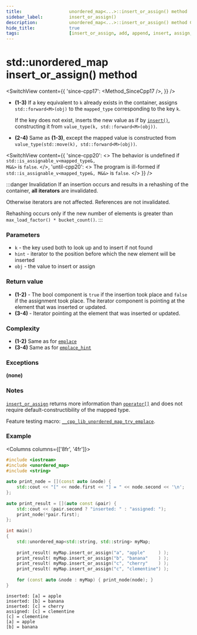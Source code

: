 ```yaml
---
title:					unordered_map<...>::insert_or_assign() method
sidebar_label:			insert_or_assign()
description:			unordered_map<...>::insert_or_assign() method C++ documentation
hide_title:				true
tags:					[insert_or_assign, add, append, insert, assign, unordered_map]
---
```



<!----------------- Codes ---------------------->

<!-- insert_or_assign() -->

# std::unordered_map insert_or_assign() method

<SwitchView content={{
    'since-cpp17': <Method_SinceCpp17 />,
    }} />

 - **(1-3)** 
    If a key equivalent to `k` already exists in the container, assigns `std::forward<M>(obj)` to the `mapped_type` corresponding to the key `k`.

    If the key does not exist, inserts the new value as if by [`insert()`](/docs/maps/unordered-map/insert), constructing it from `value_type(k, std::forward<M>(obj))`.

 - **(2-4)** 
    Same as **(1-3)**, except the mapped value is constructed from `value_type(std::move(k), std::forward<M>(obj))`.


<SwitchView content={{
    'since-cpp20': <>
        The behavior is undefined if <code>std::is_assignable_v&lt;mapped_type&, M&&&gt;</code> is <code>false</code>.
    </>,
    'until-cpp20': <>
        The program is ill-formed if <code>std::is_assignable_v&lt;mapped_type&, M&&&gt;</code> is <code>false</code>.
    </>
    }} />


:::danger Invalidation
If an insertion occurs and results in a rehashing of the container, **all iterators** are invalidated.

Otherwise iterators are not affected. References are not invalidated.

Rehashing occurs only if the new number of elements is greater than `max_load_factor() * bucket_count()`.
:::

### Parameters

 - `k` - the key used both to look up and to insert if not found
 - `hint` - iterator to the position before which the new element will be inserted
 - `obj` - the value to insert or assign

### Return value

 - **(1-2)** - The bool component is `true` if the insertion took place and `false` if the assignment took place.
    The iterator component is pointing at the element that was inserted or updated.
 - **(3-4)** - Iterator pointing at the element that was inserted or updated.

### Complexity

 - **(1-2)** Same as for [`emplace`](/docs/unordered_map/emplace)
 - **(3-4)** Same as for [`emplace_hint`](/docs/unordered_map/emplace_hint)

### Exceptions

**(none)**

### Notes

[`insert_or_assign`](#) returns more information than [`operator[]`](/docs/std/containers/maps/unordered-map/operator_subscript) and does not require default-constructibility of the mapped type.

Feature testing macro: [`__cpp_lib_unordered_map_try_emplace`](#).

### Example

<Columns columns={['8fr', '4fr']}>
<div>

```cpp title='Main.cpp' showLineNumbers
#include <iostream>
#include <unordered_map>
#include <string>
 
auto print_node = [](const auto &node) {
    std::cout << "[" << node.first << "] = " << node.second << '\n';
};
 
auto print_result = [](auto const &pair) {
    std::cout << (pair.second ? "inserted: " : "assigned: ");
    print_node(*pair.first);
};
 
int main()
{
    std::unordered_map<std::string, std::string> myMap;
 
    print_result( myMap.insert_or_assign("a", "apple"     ) );
    print_result( myMap.insert_or_assign("b", "banana"    ) );
    print_result( myMap.insert_or_assign("c", "cherry"    ) );
    print_result( myMap.insert_or_assign("c", "clementine") );
 
    for (const auto &node : myMap) { print_node(node); }
}
```

</div>
<div>

```plaintext title="Possible output"
inserted: [a] = apple
inserted: [b] = banana
inserted: [c] = cherry
assigned: [c] = clementine
[c] = clementine
[a] = apple
[b] = banana
```

</div>
</Columns>
